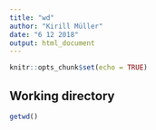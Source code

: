 ```yaml
---
title: "wd"
author: "Kirill Müller"
date: "6 12 2018"
output: html_document
---
```


```r
knitr::opts_chunk$set(echo = TRUE)
```

## Working directory

```r
getwd()
```

